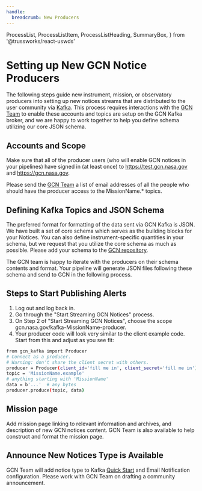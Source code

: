 ```yaml
---
handle:
  breadcrumb: New Producers
---
```


  ProcessList,
  ProcessListItem,
  ProcessListHeading,
  SummaryBox,
} from '@trussworks/react-uswds'

# Setting up New GCN Notice Producers

The following steps guide new instrument, mission, or observatory producers
into setting up new notices streams that are distributed to the user community
via [Kafka](faq#what-is-kafka). This process requires interactions
with the [GCN Team](https://heasarc.gsfc.nasa.gov/cgi-bin/Feedback?selected=kafkagcn)
to enable these accounts and topics are setup on the GCN Kafka broker,
and we are happy to work together to help you define schema utilizing our
core JSON schema.

## Accounts and Scope

Make sure that all of the producer users (who will enable GCN notices in your pipelines)
have signed in (at least once) to
https://test.gcn.nasa.gov and https://gcn.nasa.gov.

Please send the [GCN Team](https://heasarc.gsfc.nasa.gov/cgi-bin/Feedback?selected=kafkagcn)
a list of email addresses of all the people who should have the
producer access to the MissionName.\* topics.

## Defining Kafka Topics and JSON Schema

The preferred format for formatting of the data sent via GCN Kafka is JSON.
We have built a set of core schema which serves as the building blocks for
your Notices. You can also define instrument-specific quantities in your
schema, but we request that you utilize the core schema as much as possible.
Please add your schema to the [GCN repository](https://github.com/nasa-gcn/gcn-schema).

The GCN team is happy to iterate with the producers on their schema contents and format.
Your pipeline will generate JSON files following these schema and send to GCN
in the following process.

## Steps to Start Publishing Alerts

1. Log out and log back in.
2. Go through the "Start Streaming GCN Notices" process.
3. On Step 2 of "Start Streaming GCN Notices", choose the scope gcn.nasa.gov/kafka-MissionName-producer.
4. Your producer code will look very similar to the client example code.
   Start from this and adjust as you see fit:

```sh
from gcn_kafka import Producer
# Connect as a producer.
# Warning: don't share the client secret with others.
producer = Producer(client_id='fill me in', client_secret='fill me in')
topic = 'MissionName.example'
# anything starting with 'MissionName'
data = b'...'  # any bytes
producer.produce(topic, data)
```

## Mission page

Add mission page linking to relevant information and archives, and description of
new GCN notices content. GCN Team is also available to help construct and format
the mission page.

## Announce New Notices Type is Available

GCN Team will add notice type to Kafka [Quick Start](../quickstart)
and Email Notification configuration. Please work with GCN Team on drafting
a community announcement.
